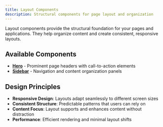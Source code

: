 ```yaml
---
title: Layout Components
description: Structural components for page layout and organization
---
```


Layout components provide the structural foundation for your pages and applications. They help organize content and create consistent, responsive layouts.

## Available Components

- **[Hero](/components/layout/hero/)** - Prominent page headers with call-to-action elements
- **[Sidebar](/components/layout/sidebar/)** - Navigation and content organization panels

## Design Principles

- **Responsive Design**: Layouts adapt seamlessly to different screen sizes
- **Consistent Structure**: Predictable patterns that users can rely on
- **Content Focus**: Layout supports and enhances content without distraction
- **Performance**: Efficient rendering and minimal layout shifts
